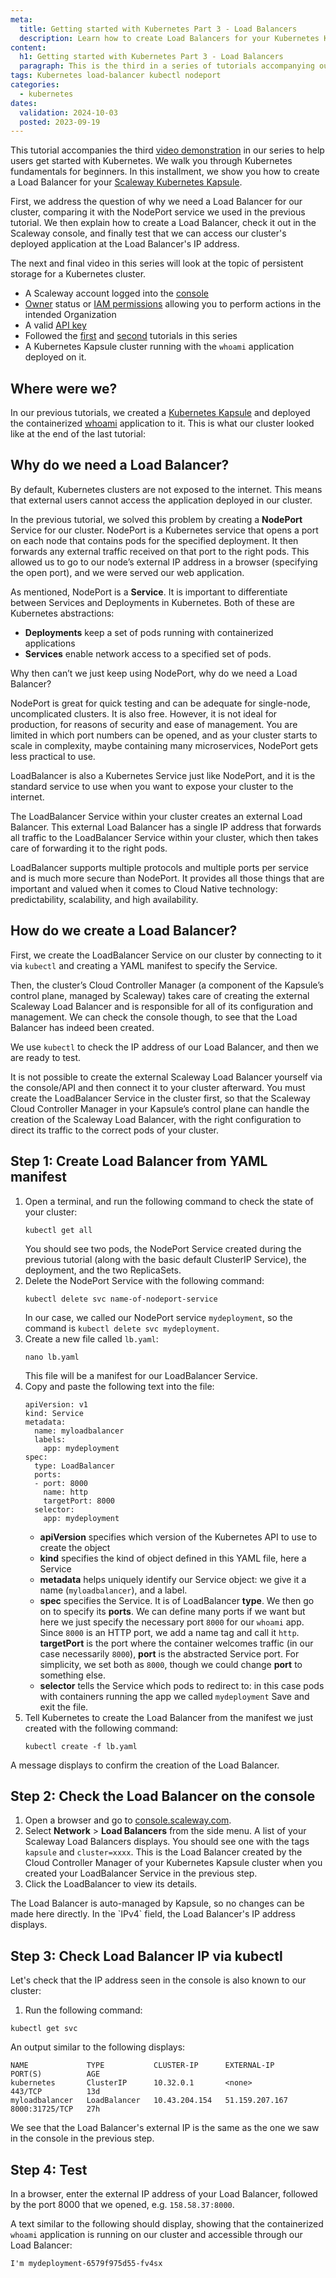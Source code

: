 ```yaml
---
meta:
  title: Getting started with Kubernetes Part 3 - Load Balancers
  description: Learn how to create Load Balancers for your Kubernetes Kapsule cluster in Part 3 of our series. Understand why Load Balancers are crucial and follow the step-by-step guide to set one up.
content:
  h1: Getting started with Kubernetes Part 3 - Load Balancers
  paragraph: This is the third in a series of tutorials accompanying our video demonstrations on getting started with Kubernetes. Part 3 explains why you should create a Load Balancer for your Kapsule cluster, and walks you through how to achieve this.
tags: Kubernetes load-balancer kubectl nodeport
categories:
  - kubernetes
dates:
  validation: 2024-10-03
  posted: 2023-09-19
---
```


This tutorial accompanies the third [video demonstration](https://www.youtube.com/watch?v=W3gPUQ_ELEo) in our series to help users get started with Kubernetes. We walk you through Kubernetes fundamentals for beginners. In this installment, we show you how to create a Load Balancer for your [Scaleway Kubernetes Kapsule](https://www.scaleway.com/en/kubernetes-kapsule/).

First, we address the question of why we need a Load Balancer for our cluster, comparing it with the NodePort service we used in the previous tutorial. We then explain how to create a Load Balancer, check it out in the Scaleway console, and finally test that we can access our cluster's deployed application at the Load Balancer's IP address.

The next and final video in this series will look at the topic of persistent storage for a Kubernetes cluster.

<Macro id="requirements" />

- A Scaleway account logged into the [console](https://console.scaleway.com)
- [Owner](/iam/concepts/#owner) status or [IAM permissions](/iam/concepts/#permission) allowing you to perform actions in the intended Organization
- A valid [API key](/iam/how-to/create-api-keys/)
- Followed the [first](/tutorials/get-started-containers-docker/) and [second](/tutorials/get-started-deploy-kapsule/) tutorials in this series
- A Kubernetes Kapsule cluster running with the `whoami` application deployed on it.

## Where were we?

In our previous tutorials, we created a [Kubernetes Kapsule](https://www.scaleway.com/en/kubernetes-kapsule/) and deployed the containerized [whoami](https://github.com/jwilder/whoami) application to it. This is what our cluster looked like at the end of the last tutorial:

<Lightbox src="scaleway-cluster.webp" alt="" />

## Why do we need a Load Balancer?

By default, Kubernetes clusters are not exposed to the internet. This means that external users cannot access the application deployed in our cluster.

In the previous tutorial, we solved this problem by creating a **NodePort** Service for our cluster. NodePort is a Kubernetes service that opens a port on each node that contains pods for the specified deployment. It then forwards any external traffic received on that port to the right pods. This allowed us to go to our node’s external IP address in a browser (specifying the open port), and we were served our web application.

<Lightbox src="scaleway-nodeport.webp" alt="" />

As mentioned, NodePort is a **Service**. It is important to differentiate between Services and Deployments in Kubernetes. Both of these are Kubernetes abstractions:

- **Deployments** keep a set of pods running with containerized applications
- **Services** enable network access to a specified set of pods.

Why then can’t we just keep using NodePort, why do we need a Load Balancer? 

NodePort is great for quick testing and can be adequate for single-node, uncomplicated clusters. It is also free. However, it is not ideal for production, for reasons of security and ease of management. You are limited in which port numbers can be opened, and as your cluster starts to scale in complexity, maybe containing many microservices, NodePort gets less practical to use.

LoadBalancer is also a Kubernetes Service just like NodePort, and it is the standard service to use when you want to expose your cluster to the internet.

The LoadBalancer Service within your cluster creates an external Load Balancer. This external Load Balancer has a single IP address that forwards all traffic to the LoadBalancer Service within your cluster, which then takes care of forwarding it to the right pods.

<Lightbox src="scaleway-loadbalancer-service.webp" alt="" />

LoadBalancer supports multiple protocols and multiple ports per service and is much more secure than NodePort. It provides all those things that are important and valued when it comes to Cloud Native technology: predictability, scalability, and high availability.

## How do we create a Load Balancer?

First, we create the LoadBalancer Service on our cluster by connecting to it via `kubectl` and creating a YAML manifest to specify the Service.

Then, the cluster’s Cloud Controller Manager (a component of the Kapsule’s control plane, managed by Scaleway) takes care of creating the external Scaleway Load Balancer and is responsible for all of its configuration and management. We can check the console though, to see that the Load Balancer has indeed been created.

We use `kubectl` to check the IP address of our Load Balancer, and then we are ready to test.

<Message type="note">

It is not possible to create the external Scaleway Load Balancer yourself via the console/API and then connect it to your cluster afterward. You must create the LoadBalancer Service in the cluster first, so that the Scaleway Cloud Controller Manager in your Kapsule’s control plane can handle the creation of the Scaleway Load Balancer, with the right configuration to direct its traffic to the correct pods of your cluster.

</Message>

## Step 1: Create Load Balancer from YAML manifest

1. Open a terminal, and run the following command to check the state of your cluster:
    ```
    kubectl get all
    ```
    You should see two pods, the NodePort Service created during the previous tutorial (along with the basic default ClusterIP Service), the deployment, and the two ReplicaSets.
2. Delete the NodePort Service with the following command:
    ```
    kubectl delete svc name-of-nodeport-service
    ```
    In our case, we called our NodePort service `mydeployment`, so the command is `kubectl delete svc mydeployment`.
3. Create a new file called `lb.yaml`:
    ```
    nano lb.yaml
    ```
    This file will be a manifest for our LoadBalancer Service.
4. Copy and paste the following text into the file:
    ```
    apiVersion: v1
    kind: Service
    metadata:
      name: myloadbalancer
      labels:
        app: mydeployment
    spec:
      type: LoadBalancer
      ports:
      - port: 8000
        name: http
        targetPort: 8000
      selector:
        app: mydeployment
    ```
    - **apiVersion** specifies which version of the Kubernetes API to use to create the object
    - **kind** specifies the kind of object defined in this YAML file, here a Service
    - **metadata** helps uniquely identify our Service object: we give it a name (`myloadbalancer`), and a label.
    - **spec** specifies the Service. It is of LoadBalancer **type**. We then go on to specify its **ports**. We can define many ports if we want but here we just specify the necessary port `8000` for our `whoami` app. Since `8000` is an HTTP port, we add a name tag and call it `http`. **targetPort** is the port where the container welcomes traffic (in our case necessarily `8000`), **port** is the abstracted Service port. For simplicity, we set both as `8000`, though we could change **port** to something else.
    - **selector** tells the Service which pods to redirect to: in this case pods with containers running the app we called `mydeployment`
  Save and exit the file.
5. Tell Kubernetes to create the Load Balancer from the manifest we just created with the following command:
    ```
    kubectl create -f lb.yaml
    ```

  A message displays to confirm the creation of the Load Balancer.

## Step 2: Check the Load Balancer on the console

1. Open a browser and go to [console.scaleway.com](http://console.scaleway.com).
2. Select **Network** > **Load Balancers** from the side menu.
  A list of your Scaleway Load Balancers displays. You should see one with the tags `kapsule` and `cluster=xxxx`. This is the Load Balancer created by the Cloud Controller Manager of your Kubernetes Kapsule cluster when you created your LoadBalancer Service in the previous step.
3. Click the LoadBalancer to view its details.
  <Lightbox src="scaleway-load-balancer.webp" alt="" />
  The Load Balancer is auto-managed by Kapsule, so no changes can be made here directly.
  In the `IPv4` field, the Load Balancer's IP address displays.

## Step 3: Check Load Balancer IP via kubectl

Let's check that the IP address seen in the console is also known to our cluster:

1. Run the following command:
  ```
  kubectl get svc
  ```
  An output similar to the following displays:
  ```
  NAME             TYPE           CLUSTER-IP      EXTERNAL-IP      PORT(S)          AGE
  kubernetes       ClusterIP      10.32.0.1       <none>           443/TCP          13d
  myloadbalancer   LoadBalancer   10.43.204.154   51.159.207.167   8000:31725/TCP   27h
  ```
  We see that the Load Balancer's external IP is the same as the one we saw in the console in the previous step.

## Step 4: Test

  In a browser, enter the external IP address of your Load Balancer, followed by the port 8000 that we opened, e.g. `158.58.37:8000`.

  A text similar to the following should display, showing that the containerized `whoami` application is running on our cluster and accessible through our Load Balancer:
  ```
  I'm mydeployment-6579f975d55-fv4sx
  ```